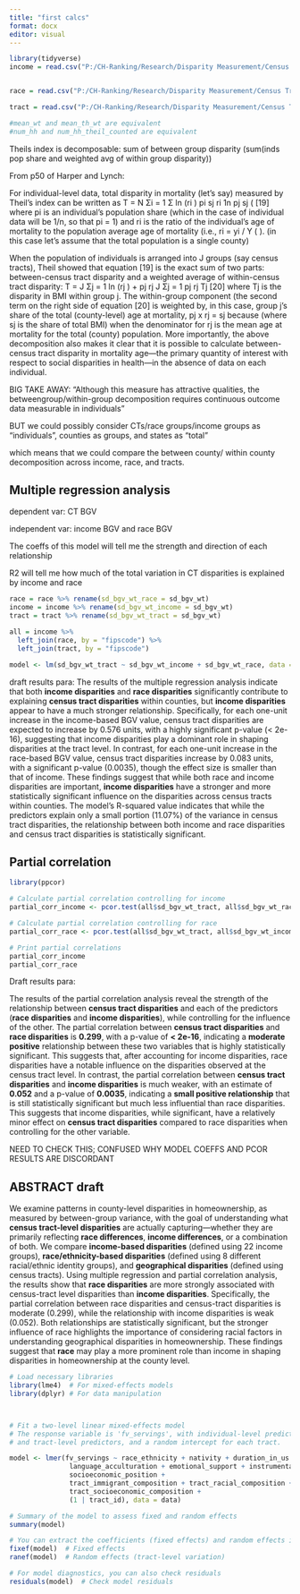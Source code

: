 ```yaml
---
title: "first calcs"
format: docx
editor: visual
---
```


```r

library(tidyverse)
income = read.csv("P:/CH-Ranking/Research/Disparity Measurement/Census Tract Disparity Measurement/Duplication_GL/v153_disparity_income_GL.csv")


race = read.csv("P:/CH-Ranking/Research/Disparity Measurement/Census Tract Disparity Measurement/Duplication_GL/v153_disparity_race_GL.csv")

tract = read.csv("P:/CH-Ranking/Research/Disparity Measurement/Census Tract Disparity Measurement/Duplication_GL/v153_disparity_tract_GL.csv")

#mean_wt and mean_th_wt are equivalent 
#num_hh and num_hh_theil_counted are equivalent 

```

Theils index is decomposable: sum of between group disparity (sum(inds pop share and weighted avg of within group disparity))

From p50 of Harper and Lynch:

For individual-level data, total disparity in mortality (let's say) measured by Theil’s index can be written as T = N Σi = 1 Σ ln (ri ) pi sj ri 1n pj sj ( \[19\] where pi is an individual’s population share (which in the case of individual data will be 1/n, so that pi = 1) and ri is the ratio of the individual’s age of mortality to the population average age of mortality (i.e., ri = yi / Y ( ). (in this case let's assume that the total population is a single county)

When the population of individuals is arranged into J groups (say census tracts), Theil showed that equation \[19\] is the exact sum of two parts: between-census tract disparity and a weighted average of within-census tract disparity: T = J Σj = 1 ln (rj ) + pj rj J Σj = 1 pj rj Tj \[20\] where Tj is the disparity in BMI within group j. The within-group component (the second term on the right side of equation \[20\] is weighted by, in this case, group j’s share of the total (county-level) age at mortality, pj x rj = sj because (where sj is the share of total BMI) when the denominator for rj is the mean age at mortality for the total (county) population. More importantly, the above decomposition also makes it clear that it is possible to calculate between-census tract disparity in mortality age—the primary quantity of interest with respect to social disparities in health—in the absence of data on each individual.

BIG TAKE AWAY: "Although this measure has attractive qualities, the betweengroup/within-group decomposition requires continuous outcome data measurable in individuals"

BUT we could possibly consider CTs/race groups/income groups as "individuals", counties as groups, and states as "total"

which means that we could compare the between county/ within county decomposition across income, race, and tracts.

## Multiple regression analysis

dependent var: CT BGV

independent var: income BGV and race BGV

The coeffs of this model will tell me the strength and direction of each relationship

R2 will tell me how much of the total variation in CT disparities is explained by income and race

```r
race = race %>% rename(sd_bgv_wt_race = sd_bgv_wt) 
income = income %>% rename(sd_bgv_wt_income = sd_bgv_wt)
tract = tract %>% rename(sd_bgv_wt_tract = sd_bgv_wt)

all = income %>% 
  left_join(race, by = "fipscode") %>%
  left_join(tract, by = "fipscode")

model <- lm(sd_bgv_wt_tract ~ sd_bgv_wt_income + sd_bgv_wt_race, data = all)

```

draft results para: The results of the multiple regression analysis indicate that both **income disparities** and **race disparities** significantly contribute to explaining **census tract disparities** within counties, but **income disparities** appear to have a much stronger relationship. Specifically, for each one-unit increase in the income-based BGV value, census tract disparities are expected to increase by 0.576 units, with a highly significant p-value (\< 2e-16), suggesting that income disparities play a dominant role in shaping disparities at the tract level. In contrast, for each one-unit increase in the race-based BGV value, census tract disparities increase by 0.083 units, with a significant p-value (0.0035), though the effect size is smaller than that of income. These findings suggest that while both race and income disparities are important, **income disparities** have a stronger and more statistically significant influence on the disparities across census tracts within counties. The model’s R-squared value indicates that while the predictors explain only a small portion (11.07%) of the variance in census tract disparities, the relationship between both income and race disparities and census tract disparities is statistically significant.

## Partial correlation

```r

library(ppcor)

# Calculate partial correlation controlling for income
partial_corr_income <- pcor.test(all$sd_bgv_wt_tract, all$sd_bgv_wt_race, all$sd_bgv_wt_income)

# Calculate partial correlation controlling for race
partial_corr_race <- pcor.test(all$sd_bgv_wt_tract, all$sd_bgv_wt_income, all$sd_bgv_wt_race)

# Print partial correlations
partial_corr_income
partial_corr_race

```

Draft results para:

The results of the partial correlation analysis reveal the strength of the relationship between **census tract disparities** and each of the predictors (**race disparities** and **income disparities**), while controlling for the influence of the other. The partial correlation between **census tract disparities** and **race disparities** is **0.299**, with a p-value of **\< 2e-16**, indicating a **moderate positive** relationship between these two variables that is highly statistically significant. This suggests that, after accounting for income disparities, race disparities have a notable influence on the disparities observed at the census tract level. In contrast, the partial correlation between **census tract disparities** and **income disparities** is much weaker, with an estimate of **0.052** and a p-value of **0.0035**, indicating a **small positive relationship** that is still statistically significant but much less influential than race disparities. This suggests that income disparities, while significant, have a relatively minor effect on **census tract disparities** compared to race disparities when controlling for the other variable.

NEED TO CHECK THIS; CONFUSED WHY MODEL COEFFS AND PCOR RESULTS ARE DISCORDANT

## ABSTRACT draft

We examine patterns in county-level disparities in homeownership, as measured by between-group variance, with the goal of understanding what **census tract-level disparities** are actually capturing—whether they are primarily reflecting **race differences**, **income differences**, or a combination of both. We compare **income-based disparities** (defined using 22 income groups), **race/ethnicity-based disparities** (defined using 8 different racial/ethnic identity groups), and **geographical disparities** (defined using census tracts). Using multiple regression and partial correlation analysis, the results show that **race disparities** are more strongly associated with census-tract level disparities than **income disparities**. Specifically, the partial correlation between race disparities and census-tract disparities is moderate (0.299), while the relationship with income disparities is weak (0.052). Both relationships are statistically significant, but the stronger influence of race highlights the importance of considering racial factors in understanding geographical disparities in homeownership. These findings suggest that **race** may play a more prominent role than income in shaping disparities in homeownership at the county level.

```r
# Load necessary libraries
library(lme4)  # For mixed-effects models
library(dplyr) # For data manipulation



# Fit a two-level linear mixed-effects model
# The response variable is 'fv_servings', with individual-level predictors
# and tract-level predictors, and a random intercept for each tract.

model <- lmer(fv_servings ~ race_ethnicity + nativity + duration_in_us + 
               language_acculturation + emotional_support + instrumental_support + 
               socioeconomic_position + 
               tract_immigrant_composition + tract_racial_composition + 
               tract_socioeconomic_composition + 
               (1 | tract_id), data = data)

# Summary of the model to assess fixed and random effects
summary(model)

# You can extract the coefficients (fixed effects) and random effects if needed
fixef(model)  # Fixed effects
ranef(model)  # Random effects (tract-level variation)

# For model diagnostics, you can also check residuals
residuals(model)  # Check model residuals

```
